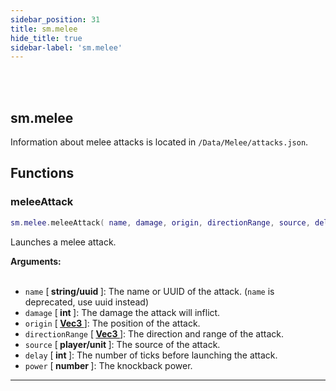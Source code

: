 ```yaml
---
sidebar_position: 31
title: sm.melee
hide_title: true
sidebar-label: 'sm.melee'
---
```


<br></br>

## sm.melee

Information about melee attacks is located in <code>/Data/Melee/attacks.json</code>.

## Functions

### meleeAttack

```lua
sm.melee.meleeAttack( name, damage, origin, directionRange, source, delay, power )
```

Launches a melee attack.

<strong>Arguments:</strong> <br></br>

- <code>name</code> [<strong> string/uuid </strong>]: The name or UUID of the attack. (<code>name</code> is deprecated, use uuid instead)
- <code>damage</code> [<strong> int </strong>]: The damage the attack will inflict.
- <code>origin</code> [<strong> <a href="/docs/game_script_env/userdata/Vec3"> Vec3 </a> </strong>]: The position of the attack.
- <code>directionRange</code> [<strong> <a href="/docs/game_script_env/userdata/Vec3"> Vec3 </a> </strong>]: The direction and range of the attack.
- <code>source</code> [<strong> player/unit </strong>]: The source of the attack.
- <code>delay</code> [<strong> int </strong>]: The number of ticks before launching the attack.
- <code>power</code> [<strong> number </strong>]: The knockback power.

---


